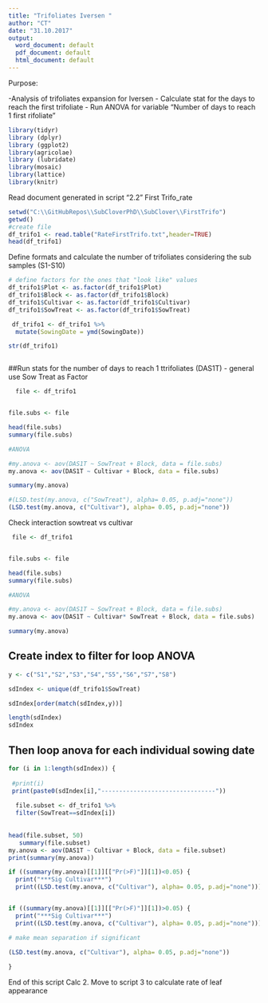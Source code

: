 ```yaml
---
title: "Trifoliates Iversen "
author: "CT"
date: "31.10.2017"
output: 
  word_document: default
  pdf_document: default
  html_document: default
---
```


Purpose:

-Analysis of trifoliates expansion for Iversen
- Calculate stat for the days to reach the first trifoliate 
- Run ANOVA for variable "Number of days to reach 1 first rifoliate " 
 
```r
library(tidyr)
library (dplyr)
library (ggplot2)
library(agricolae)
library (lubridate)
library(mosaic)
library(lattice)
library(knitr)
```

Read document generated in script "2.2" First Trifo_rate

```r

setwd("C:\\GitHubRepos\\SubCloverPhD\\SubClover\\FirstTrifo")
getwd()
#create file
df_trifo1 <- read.table("RateFirstTrifo.txt",header=TRUE)
head(df_trifo1)


```
Define formats and calculate the number of trifoliates considering the sub samples (S1-S10)

```r


# define factors for the ones that "look like" values
df_trifo1$Plot <- as.factor(df_trifo1$Plot)
df_trifo1$Block <- as.factor(df_trifo1$Block)
df_trifo1$Cultivar <- as.factor(df_trifo1$Cultivar)
df_trifo1$SowTreat <- as.factor(df_trifo1$SowTreat)

 df_trifo1 <- df_trifo1 %>%
  mutate(SowingDate = ymd(SowingDate)) 

str(df_trifo1)



```




##Run stats for the number of days to reach 1 ttrifoliates (DAS1T) - general use Sow Treat as Factor 

```r
 
  file <- df_trifo1


file.subs <- file 

head(file.subs)
summary(file.subs)

#ANOVA

#my.anova <- aov(DAS1T ~ SowTreat + Block, data = file.subs)
my.anova <- aov(DAS1T ~ Cultivar + Block, data = file.subs)

summary(my.anova)

```


```r
#(LSD.test(my.anova, c("SowTreat"), alpha= 0.05, p.adj="none"))
(LSD.test(my.anova, c("Cultivar"), alpha= 0.05, p.adj="none"))

```

Check interaction sowtreat vs cultivar


```r

 file <- df_trifo1


file.subs <- file 

head(file.subs)
summary(file.subs)

#ANOVA

#my.anova <- aov(DAS1T ~ SowTreat + Block, data = file.subs)
my.anova <- aov(DAS1T ~ Cultivar* SowTreat + Block, data = file.subs)

summary(my.anova)

```


## Create index to filter for loop ANOVA

```r
y <- c("S1","S2","S3","S4","S5","S6","S7","S8")

sdIndex <- unique(df_trifo1$SowTreat)

sdIndex[order(match(sdIndex,y))]

length(sdIndex)
sdIndex
```
## Then loop anova for each individual sowing date 
```r
for (i in 1:length(sdIndex)) {
  
 #print(i)
 print(paste0(sdIndex[i],"--------------------------------"))
  
  file.subset <- df_trifo1 %>%
  filter(SowTreat==sdIndex[i])
  
 
head(file.subset, 50)
   summary(file.subset)
my.anova <- aov(DAS1T ~ Cultivar + Block, data = file.subset)
print(summary(my.anova))

if ((summary(my.anova)[[1]][["Pr(>F)"]][1])<0.05) {
  print("***Sig Cultivar***") 
  print((LSD.test(my.anova, c("Cultivar"), alpha= 0.05, p.adj="none"))) } 


if ((summary(my.anova)[[1]][["Pr(>F)"]][1])>0.05) {
  print("***Sig Cultivar***") 
  print((LSD.test(my.anova, c("Cultivar"), alpha= 0.05, p.adj="none"))) } 

# make mean separation if significant

(LSD.test(my.anova, c("Cultivar"), alpha= 0.05, p.adj="none"))
  
}

```






End of this script Calc 2. 
Move to script 3 to calculate rate of leaf appearance 

